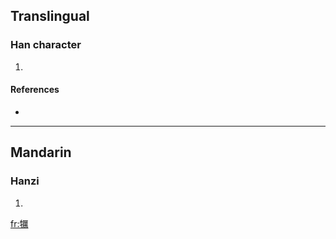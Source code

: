 ==Translingual==

===Han character===
{{Han char|rn=93|rad=牛|as=15|sn=19|four=2152<sub>7</sub>|canj=竹手一廿月 (HQMTB)}}

# {{defn|Han|sort=牛15}}

====References====
* {{Han ref|kx=0704.370|dkj=20195|dj=1117.220|hdz=31821.040|uh=72A1|ud=29345|bh=F272|bd=62066}}

----

==Mandarin==

===Hanzi===
{{cmn-hanzi|pin=[[lì]] ([[li4]])|wg=li<sup>4</sup>}}

# {{defn|Mandarin|sort=牛15}}

[[fr:犡]]
